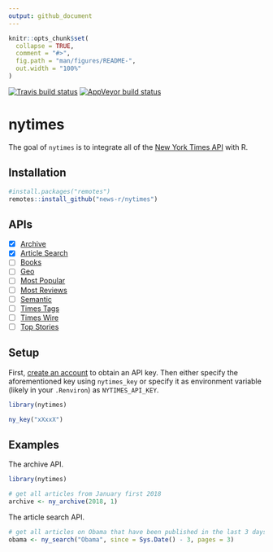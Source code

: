 ```yaml
---
output: github_document
---
```


<!-- README.md is generated from README.Rmd. Please edit that file -->

```r
knitr::opts_chunk$set(
  collapse = TRUE,
  comment = "#>",
  fig.path = "man/figures/README-",
  out.width = "100%"
)
```

<!-- badges: start -->
[![Travis build status](https://travis-ci.org/news-r/nytimes.svg?branch=master)](https://travis-ci.org/news-r/nytimes)
[![AppVeyor build status](https://ci.appveyor.com/api/projects/status/github/news-r/nytimes?branch=master&svg=true)](https://ci.appveyor.com/project/news-r/nytimes)
<!-- badges: end -->

# nytimes

The goal of `nytimes` is to integrate all of the [New York Times API](https://developer.nytimes.com) with R.

## Installation

``` r
#install.packages("remotes")
remotes::install_github("news-r/nytimes")
```

## APIs

- [x] [Archive](https://developer.nytimes.com/docs/archive-product/1/overview) 
- [x] [Article Search](https://developer.nytimes.com/docs/articlesearch-product/1/overview)
- [ ] [Books](https://developer.nytimes.com/docs/books-product/1/overview)
- [ ] [Geo](https://developer.nytimes.com/docs/geo-product/1/overview)
- [ ] [Most Popular](https://developer.nytimes.com/docs/most-popular-product/1/overview)
- [ ] [Most Reviews](https://developer.nytimes.com/docs/movie-reviews-api/1/overview)
- [ ] [Semantic](https://developer.nytimes.com/docs/semantic-api-product/1/overview)
- [ ] [Times Tags](https://developer.nytimes.com/docs/timestags-product/1/overview)
- [ ] [Times Wire](https://developer.nytimes.com/docs/timeswire-product/1/overview)
- [ ] [Top Stories](https://developer.nytimes.com/docs/top-stories-product/1/overview)

## Setup

First, [create an account](https://developer.nytimes.com) to obtain an API key. Then either specify the aforementioned key using `nytimes_key` or specify it as environment variable (likely in your `.Renviron`) as `NYTIMES_API_KEY`.

```r
library(nytimes)

ny_key("xXxxX")
```

## Examples

The archive API.

```r
library(nytimes)

# get all articles from January first 2018
archive <- ny_archive(2018, 1)
```

The article search API.

```r
# get all articles on Obama that have been published in the last 3 days, get three pages of results
obama <- ny_search("Obama", since = Sys.Date() - 3, pages = 3)
```

